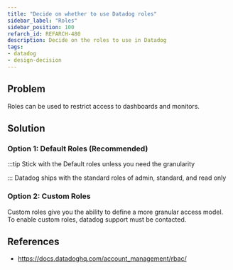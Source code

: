 ```yaml
---
title: "Decide on whether to use Datadog roles"
sidebar_label: "Roles"
sidebar_position: 100
refarch_id: REFARCH-480
description: Decide on the roles to use in Datadog
tags:
- datadog
- design-decision
---
```


## Problem

Roles can be used to restrict access to dashboards and monitors.

## Solution

### Option 1: Default Roles  (Recommended)

:::tip
Stick with the Default roles unless you need the granularity

:::
Datadog ships with the standard roles of admin, standard, and read only

### Option 2: Custom Roles

Custom roles give you the ability to define a more granular access model. To enable custom roles, datadog support must be contacted.

## References

- https://docs.datadoghq.com/account_management/rbac/

